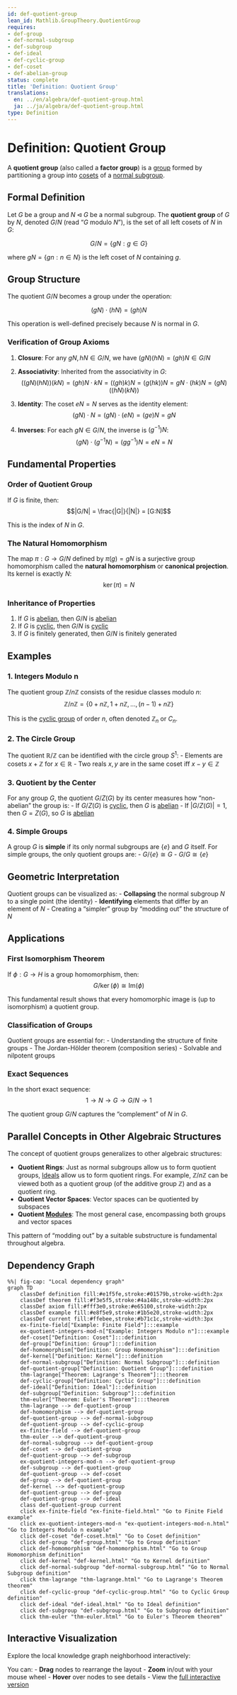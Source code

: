 ```yaml
---
id: def-quotient-group
lean_id: Mathlib.GroupTheory.QuotientGroup
requires:
- def-group
- def-normal-subgroup
- def-subgroup
- def-ideal
- def-cyclic-group
- def-coset
- def-abelian-group
status: complete
title: 'Definition: Quotient Group'
translations:
  en: ../en/algebra/def-quotient-group.html
  ja: ../ja/algebra/def-quotient-group.html
type: Definition
---
```


# Definition: Quotient Group {#def-quotient-group}

A **quotient group** (also called a **factor group**) is a [group](def-group.qmd) formed by partitioning a group into [cosets](def-coset.qmd) of a [normal subgroup](def-normal-subgroup.qmd).

## Formal Definition

Let $G$ be a group and $N \triangleleft G$ be a normal subgroup. The **quotient group** of $G$ by $N$, denoted $G/N$ (read "$G$ modulo $N$"), is the set of all left cosets of $N$ in $G$:

$$G/N = \{gN : g \in G\}$$

where $gN = \{gn : n \in N\}$ is the left coset of $N$ containing $g$.

## Group Structure

The quotient $G/N$ becomes a group under the operation:

$$(gN) \cdot (hN) = (gh)N$$

This operation is well-defined precisely because $N$ is normal in $G$.

### Verification of Group Axioms

1. **Closure**: For any $gN, hN \in G/N$, we have $(gN)(hN) = (gh)N \in G/N$

2. **Associativity**: Inherited from the associativity in $G$:
   $$((gN)(hN))(kN) = (gh)N \cdot kN = ((gh)k)N = (g(hk))N = gN \cdot (hk)N = (gN)((hN)(kN))$$

3. **Identity**: The coset $eN = N$ serves as the identity element:
   $$(gN) \cdot N = (gN) \cdot (eN) = (ge)N = gN$$

4. **Inverses**: For each $gN \in G/N$, the inverse is $(g^{-1})N$:
   $$(gN) \cdot (g^{-1}N) = (gg^{-1})N = eN = N$$

## Fundamental Properties

### Order of Quotient Group

If $G$ is finite, then:
$$|G/N| = \frac{|G|}{|N|} = [G:N]$$

This is the index of $N$ in $G$.

### The Natural Homomorphism

The map $\pi: G \to G/N$ defined by $\pi(g) = gN$ is a surjective group homomorphism called the **natural homomorphism** or **canonical projection**. Its kernel is exactly $N$:
$$\ker(\pi) = N$$

### Inheritance of Properties

1. If $G$ is [abelian](def-abelian-group.qmd), then $G/N$ is [abelian](def-abelian-group.qmd)
2. If $G$ is [cyclic](def-cyclic-group.qmd), then $G/N$ is [cyclic](def-cyclic-group.qmd)
3. If $G$ is finitely generated, then $G/N$ is finitely generated

## Examples

### 1. Integers Modulo n

The quotient group $\mathbb{Z}/n\mathbb{Z}$ consists of the residue classes modulo $n$:
$$\mathbb{Z}/n\mathbb{Z} = \{0 + n\mathbb{Z}, 1 + n\mathbb{Z}, ..., (n-1) + n\mathbb{Z}\}$$

This is the [cyclic group](def-cyclic-group.qmd) of order $n$, often denoted $\mathbb{Z}_n$ or $C_n$.

### 2. The Circle Group

The quotient $\mathbb{R}/\mathbb{Z}$ can be identified with the circle group $S^1$:
- Elements are cosets $x + \mathbb{Z}$ for $x \in \mathbb{R}$
- Two reals $x, y$ are in the same coset iff $x - y \in \mathbb{Z}$

### 3. Quotient by the Center

For any group $G$, the quotient $G/Z(G)$ by its center measures how "non-abelian" the group is:
- If $G/Z(G)$ is [cyclic](def-cyclic-group.qmd), then $G$ is [abelian](def-abelian-group.qmd)
- If $|G/Z(G)| = 1$, then $G = Z(G)$, so $G$ is [abelian](def-abelian-group.qmd)

### 4. Simple Groups

A group $G$ is **simple** if its only normal subgroups are $\{e\}$ and $G$ itself. For simple groups, the only quotient groups are:
- $G/\{e\} \cong G$
- $G/G \cong \{e\}$

## Geometric Interpretation

Quotient groups can be visualized as:
- **Collapsing** the normal subgroup $N$ to a single point (the identity)
- **Identifying** elements that differ by an element of $N$
- Creating a "simpler" group by "modding out" the structure of $N$

## Applications

### First Isomorphism Theorem

If $\phi: G \to H$ is a group homomorphism, then:
$$G/\ker(\phi) \cong \text{Im}(\phi)$$

This fundamental result shows that every homomorphic image is (up to isomorphism) a quotient group.

### Classification of Groups

Quotient groups are essential for:
- Understanding the structure of finite groups
- The Jordan-Hölder theorem (composition series)
- Solvable and nilpotent groups

### Exact Sequences

In the short exact sequence:
$$1 \to N \to G \to G/N \to 1$$

The quotient group $G/N$ captures the "complement" of $N$ in $G$.

## Parallel Concepts in Other Algebraic Structures

The concept of quotient groups generalizes to other algebraic structures:

- **Quotient Rings**: Just as normal subgroups allow us to form quotient groups, [Ideals](def-ideal.qmd) allow us to form quotient rings. For example, $\mathbb{Z}/n\mathbb{Z}$ can be viewed both as a quotient group (of the additive group $\mathbb{Z}$) and as a quotient ring.
- **Quotient Vector Spaces**: Vector spaces can be quotiented by subspaces
- **Quotient [Modules](def-module.qmd)**: The most general case, encompassing both groups and vector spaces

This pattern of "modding out" by a suitable substructure is fundamental throughout algebra.

## Dependency Graph

```mermaid
%%| fig-cap: "Local dependency graph"
graph TD
    classDef definition fill:#e1f5fe,stroke:#01579b,stroke-width:2px
    classDef theorem fill:#f3e5f5,stroke:#4a148c,stroke-width:2px
    classDef axiom fill:#fff3e0,stroke:#e65100,stroke-width:2px
    classDef example fill:#e8f5e9,stroke:#1b5e20,stroke-width:2px
    classDef current fill:#ffebee,stroke:#b71c1c,stroke-width:3px
    ex-finite-field["Example: Finite Field"]:::example
    ex-quotient-integers-mod-n["Example: Integers Modulo n"]:::example
    def-coset["Definition: Coset"]:::definition
    def-group["Definition: Group"]:::definition
    def-homomorphism["Definition: Group Homomorphism"]:::definition
    def-kernel["Definition: Kernel"]:::definition
    def-normal-subgroup["Definition: Normal Subgroup"]:::definition
    def-quotient-group["Definition: Quotient Group"]:::definition
    thm-lagrange["Theorem: Lagrange's Theorem"]:::theorem
    def-cyclic-group["Definition: Cyclic Group"]:::definition
    def-ideal["Definition: Ideal"]:::definition
    def-subgroup["Definition: Subgroup"]:::definition
    thm-euler["Theorem: Euler's Theorem"]:::theorem
    thm-lagrange --> def-quotient-group
    def-homomorphism --> def-quotient-group
    def-quotient-group --> def-normal-subgroup
    def-quotient-group --> def-cyclic-group
    ex-finite-field --> def-quotient-group
    thm-euler --> def-quotient-group
    def-normal-subgroup --> def-quotient-group
    def-coset --> def-quotient-group
    def-quotient-group --> def-subgroup
    ex-quotient-integers-mod-n --> def-quotient-group
    def-subgroup --> def-quotient-group
    def-quotient-group --> def-coset
    def-group --> def-quotient-group
    def-kernel --> def-quotient-group
    def-quotient-group --> def-group
    def-quotient-group --> def-ideal
    class def-quotient-group current
    click ex-finite-field "ex-finite-field.html" "Go to Finite Field example"
    click ex-quotient-integers-mod-n "ex-quotient-integers-mod-n.html" "Go to Integers Modulo n example"
    click def-coset "def-coset.html" "Go to Coset definition"
    click def-group "def-group.html" "Go to Group definition"
    click def-homomorphism "def-homomorphism.html" "Go to Group Homomorphism definition"
    click def-kernel "def-kernel.html" "Go to Kernel definition"
    click def-normal-subgroup "def-normal-subgroup.html" "Go to Normal Subgroup definition"
    click thm-lagrange "thm-lagrange.html" "Go to Lagrange's Theorem theorem"
    click def-cyclic-group "def-cyclic-group.html" "Go to Cyclic Group definition"
    click def-ideal "def-ideal.html" "Go to Ideal definition"
    click def-subgroup "def-subgroup.html" "Go to Subgroup definition"
    click thm-euler "thm-euler.html" "Go to Euler's Theorem theorem"
```

## Interactive Visualization

Explore the local knowledge graph neighborhood interactively:

::: {.graph-viz data-id="def-quotient-group" data-width="700" data-height="500"}
:::

You can:
- **Drag** nodes to rearrange the layout
- **Zoom** in/out with your mouse wheel
- **Hover** over nodes to see details
- View the [full interactive version](../../output/interactive/def-quotient-group.html){target="_blank"}
